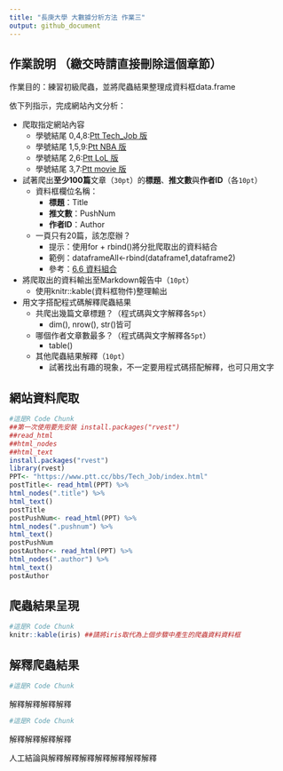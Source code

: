 ```yaml
---
title: "長庚大學 大數據分析方法 作業三"
output: github_document
---
```


## 作業說明 （繳交時請直接刪除這個章節）

作業目的：練習初級爬蟲，並將爬蟲結果整理成資料框data.frame

依下列指示，完成網站內文分析：

- 爬取指定網站內容
    - 學號結尾 0,4,8:[Ptt Tech_Job 版](https://www.ptt.cc/bbs/Tech_Job/index.html)
    - 學號結尾 1,5,9:[Ptt NBA 版](https://www.ptt.cc/bbs/NBA/index.html)
    - 學號結尾 2,6:[Ptt LoL 版](https://www.ptt.cc/bbs/LoL/index.html)
    - 學號結尾 3,7:[Ptt movie 版](https://www.ptt.cc/bbs/movie/index.html)
    
- 試著爬出**至少100篇**文章（`30pt`）的**標題**、**推文數**與**作者ID**（各`10pt`）
    - 資料框欄位名稱：
        - **標題**：Title
        - **推文數**：PushNum
        - **作者ID**：Author
    - 一頁只有20篇，該怎麼辦？
        - 提示：使用for + rbind()將分批爬取出的資料結合
        - 範例：dataframeAll<-rbind(dataframe1,dataframe2) 
        - 參考：[6.6 資料組合](http://yijutseng.github.io/DataScienceRBook/manipulation.html#section-6.6)
    
- 將爬取出的資料輸出至Markdown報告中（`10pt`）
    - 使用knitr::kable(資料框物件)整理輸出
    
- 用文字搭配程式碼解釋爬蟲結果 
    - 共爬出幾篇文章標題？（程式碼與文字解釋各`5pt`）
        - dim(), nrow(), str()皆可
    - 哪個作者文章數最多？（程式碼與文字解釋各`5pt`）
        - table()
    - 其他爬蟲結果解釋（`10pt`）
        - 試著找出有趣的現象，不一定要用程式碼搭配解釋，也可只用文字

    

## 網站資料爬取
```r
#這是R Code Chunk
##第一次使用要先安裝 install.packages("rvest")
##read_html
##html_nodes
##html_text
install.packages("rvest")
library(rvest)
PPT<- "https://www.ptt.cc/bbs/Tech_Job/index.html"
postTitle<- read_html(PPT) %>%
html_nodes(".title") %>%
html_text()
postTitle
postPushNum<- read_html(PPT) %>%
html_nodes(".pushnum") %>%
html_text()
postPushNum
postAuthor<- read_html(PPT) %>%
html_nodes(".author") %>%
html_text()
postAuthor
```

## 爬蟲結果呈現
```r
#這是R Code Chunk
knitr::kable(iris) ##請將iris取代為上個步驟中產生的爬蟲資料資料框
```

## 解釋爬蟲結果 
```r
#這是R Code Chunk
```

解釋解釋解釋解釋

```r
#這是R Code Chunk
```

解釋解釋解釋解釋

人工結論與解釋解釋解釋解釋解釋解釋解釋
